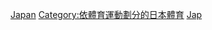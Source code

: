 {{Commons cat|Motorsports in Japan}}

[[Category:各國動力運動|Japan]]
[[Category:依體育運動劃分的日本體育|Category:依體育運動劃分的日本體育]]
[[Category:亞洲動力運動|Jap]]